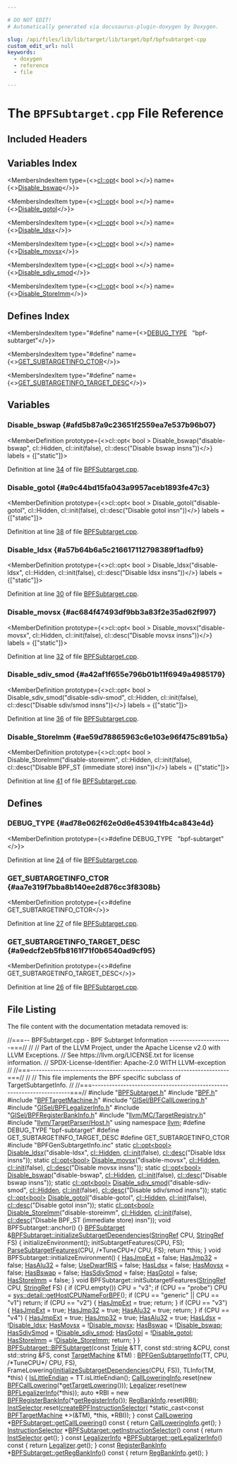 ```yaml
---

# DO NOT EDIT!
# Automatically generated via docusaurus-plugin-doxygen by Doxygen.

slug: /api/files/lib/lib/target/lib/target/bpf/bpfsubtarget-cpp
custom_edit_url: null
keywords:
  - doxygen
  - reference
  - file

---
```





# The `BPFSubtarget.cpp` File Reference

<DoxygenPage pluginConfig={pluginConfig}>



## Included Headers

<IncludesList>
<IncludesListItem
  filePath="BPFSubtarget.h"
  permalink="/docs/api/files/lib/lib/target/lib/target/bpf/bpfsubtarget-h"
  isLocal="true" />
<IncludesListItem
  filePath="BPF.h"
  permalink="/docs/api/files/lib/lib/target/lib/target/bpf/bpf-h"
  isLocal="true" />
<IncludesListItem
  filePath="BPFTargetMachine.h"
  permalink="/docs/api/files/lib/lib/target/lib/target/bpf/bpftargetmachine-h"
  isLocal="true" />
<IncludesListItem
  filePath="GISel/BPFCallLowering.h"
  permalink="/docs/api/files/lib/lib/target/lib/target/bpf/lib/target/bpf/gisel/bpfcalllowering-h"
  isLocal="true" />
<IncludesListItem
  filePath="GISel/BPFLegalizerInfo.h"
  permalink="/docs/api/files/lib/lib/target/lib/target/bpf/lib/target/bpf/gisel/bpflegalizerinfo-h"
  isLocal="true" />
<IncludesListItem
  filePath="GISel/BPFRegisterBankInfo.h"
  permalink="/docs/api/files/lib/lib/target/lib/target/bpf/lib/target/bpf/gisel/bpfregisterbankinfo-h"
  isLocal="true" />
<IncludesListItem
  filePath="llvm/MC/TargetRegistry.h"
  permalink="/docs/api/files/include/include/llvm/include/llvm/mc/targetregistry-h"
  isLocal="true" />
<IncludesListItem
  filePath="llvm/TargetParser/Host.h"
  permalink="/docs/api/files/include/include/llvm/include/llvm/targetparser/host-h"
  isLocal="true" />
<IncludesListItem
  filePath="BPFGenSubtargetInfo.inc"
  permalink=""
  isLocal="true" />
</IncludesList>

## Variables Index

<MembersIndex>

<MembersIndexItem
  type={<><a href="/docs/api/classes/llvm/cl/opt">cl::opt</a>&lt; bool &gt;</>}
  name={<><a href="#afd5b87a9c23651f2559ea7e537b96b07">Disable&#95;bswap</a></>}>
</MembersIndexItem>

<MembersIndexItem
  type={<><a href="/docs/api/classes/llvm/cl/opt">cl::opt</a>&lt; bool &gt;</>}
  name={<><a href="#a9c44bd15fa043a9957aceb1893fe47c3">Disable&#95;gotol</a></>}>
</MembersIndexItem>

<MembersIndexItem
  type={<><a href="/docs/api/classes/llvm/cl/opt">cl::opt</a>&lt; bool &gt;</>}
  name={<><a href="#a57b64b6a5c216617112798389f1adfb9">Disable&#95;ldsx</a></>}>
</MembersIndexItem>

<MembersIndexItem
  type={<><a href="/docs/api/classes/llvm/cl/opt">cl::opt</a>&lt; bool &gt;</>}
  name={<><a href="#ac684f47493df9bb3a83f2e35ad62f997">Disable&#95;movsx</a></>}>
</MembersIndexItem>

<MembersIndexItem
  type={<><a href="/docs/api/classes/llvm/cl/opt">cl::opt</a>&lt; bool &gt;</>}
  name={<><a href="#a42af1f655e796b01b11f6949a4985179">Disable&#95;sdiv&#95;smod</a></>}>
</MembersIndexItem>

<MembersIndexItem
  type={<><a href="/docs/api/classes/llvm/cl/opt">cl::opt</a>&lt; bool &gt;</>}
  name={<><a href="#ae59d78865963c6e103e96f475c891b5a">Disable&#95;StoreImm</a></>}>
</MembersIndexItem>

</MembersIndex>

## Defines Index

<MembersIndex>

<MembersIndexItem
  type="#define"
  name={<><a href="#ad78e062f62e0d6e453941fb4ca843e4d">DEBUG&#95;TYPE</a>&nbsp;&nbsp;&nbsp;&quot;bpf-subtarget&quot;</>}>
</MembersIndexItem>

<MembersIndexItem
  type="#define"
  name={<><a href="#aa7e319f7bba8b140ee2d876cc3f8308b">GET&#95;SUBTARGETINFO&#95;CTOR</a></>}>
</MembersIndexItem>

<MembersIndexItem
  type="#define"
  name={<><a href="#a9edcf2eb5fb8161f71f0b6540ad9cf95">GET&#95;SUBTARGETINFO&#95;TARGET&#95;DESC</a></>}>
</MembersIndexItem>

</MembersIndex>


<SectionDefinition>

## Variables

### Disable&#95;bswap {#afd5b87a9c23651f2559ea7e537b96b07}

<MemberDefinition
  prototype={<>cl::opt&lt; bool &gt; Disable&#95;bswap(&quot;disable-bswap&quot;, cl::Hidden, cl::init(false), cl::desc(&quot;Disable bswap insns&quot;))</>}
  labels = {["static"]}>

Definition at line <a href="#l00034">34</a> of file <a href="/docs/api/files/lib/lib/target/lib/target/bpf/bpfsubtarget-cpp">BPFSubtarget.cpp</a>.
</MemberDefinition>

### Disable&#95;gotol {#a9c44bd15fa043a9957aceb1893fe47c3}

<MemberDefinition
  prototype={<>cl::opt&lt; bool &gt; Disable&#95;gotol(&quot;disable-gotol&quot;, cl::Hidden, cl::init(false), cl::desc(&quot;Disable gotol insn&quot;))</>}
  labels = {["static"]}>

Definition at line <a href="#l00038">38</a> of file <a href="/docs/api/files/lib/lib/target/lib/target/bpf/bpfsubtarget-cpp">BPFSubtarget.cpp</a>.
</MemberDefinition>

### Disable&#95;ldsx {#a57b64b6a5c216617112798389f1adfb9}

<MemberDefinition
  prototype={<>cl::opt&lt; bool &gt; Disable&#95;ldsx(&quot;disable-ldsx&quot;, cl::Hidden, cl::init(false), cl::desc(&quot;Disable ldsx insns&quot;))</>}
  labels = {["static"]}>

Definition at line <a href="#l00030">30</a> of file <a href="/docs/api/files/lib/lib/target/lib/target/bpf/bpfsubtarget-cpp">BPFSubtarget.cpp</a>.
</MemberDefinition>

### Disable&#95;movsx {#ac684f47493df9bb3a83f2e35ad62f997}

<MemberDefinition
  prototype={<>cl::opt&lt; bool &gt; Disable&#95;movsx(&quot;disable-movsx&quot;, cl::Hidden, cl::init(false), cl::desc(&quot;Disable movsx insns&quot;))</>}
  labels = {["static"]}>

Definition at line <a href="#l00032">32</a> of file <a href="/docs/api/files/lib/lib/target/lib/target/bpf/bpfsubtarget-cpp">BPFSubtarget.cpp</a>.
</MemberDefinition>

### Disable&#95;sdiv&#95;smod {#a42af1f655e796b01b11f6949a4985179}

<MemberDefinition
  prototype={<>cl::opt&lt; bool &gt; Disable&#95;sdiv&#95;smod(&quot;disable-sdiv-smod&quot;, cl::Hidden, cl::init(false), cl::desc(&quot;Disable sdiv/smod insns&quot;))</>}
  labels = {["static"]}>

Definition at line <a href="#l00036">36</a> of file <a href="/docs/api/files/lib/lib/target/lib/target/bpf/bpfsubtarget-cpp">BPFSubtarget.cpp</a>.
</MemberDefinition>

### Disable&#95;StoreImm {#ae59d78865963c6e103e96f475c891b5a}

<MemberDefinition
  prototype={<>cl::opt&lt; bool &gt; Disable&#95;StoreImm(&quot;disable-storeimm&quot;, cl::Hidden, cl::init(false), cl::desc(&quot;Disable BPF&#95;ST (immediate store) insn&quot;))</>}
  labels = {["static"]}>

Definition at line <a href="#l00041">41</a> of file <a href="/docs/api/files/lib/lib/target/lib/target/bpf/bpfsubtarget-cpp">BPFSubtarget.cpp</a>.
</MemberDefinition>

</SectionDefinition>

<SectionDefinition>

## Defines

### DEBUG&#95;TYPE {#ad78e062f62e0d6e453941fb4ca843e4d}

<MemberDefinition
  prototype={<>#define DEBUG&#95;TYPE&nbsp;&nbsp;&nbsp;&quot;bpf-subtarget&quot;</>}>

Definition at line <a href="#l00024">24</a> of file <a href="/docs/api/files/lib/lib/target/lib/target/bpf/bpfsubtarget-cpp">BPFSubtarget.cpp</a>.
</MemberDefinition>

### GET&#95;SUBTARGETINFO&#95;CTOR {#aa7e319f7bba8b140ee2d876cc3f8308b}

<MemberDefinition
  prototype={<>#define GET&#95;SUBTARGETINFO&#95;CTOR</>}>

Definition at line <a href="#l00027">27</a> of file <a href="/docs/api/files/lib/lib/target/lib/target/bpf/bpfsubtarget-cpp">BPFSubtarget.cpp</a>.
</MemberDefinition>

### GET&#95;SUBTARGETINFO&#95;TARGET&#95;DESC {#a9edcf2eb5fb8161f71f0b6540ad9cf95}

<MemberDefinition
  prototype={<>#define GET&#95;SUBTARGETINFO&#95;TARGET&#95;DESC</>}>

Definition at line <a href="#l00026">26</a> of file <a href="/docs/api/files/lib/lib/target/lib/target/bpf/bpfsubtarget-cpp">BPFSubtarget.cpp</a>.
</MemberDefinition>

</SectionDefinition>

## File Listing

The file content with the documentation metadata removed is:

<ProgramListing>

<Link id="l00001" /><CodeLine lineNumber="1"><Highlight kind="comment">//===-- BPFSubtarget.cpp - BPF Subtarget Information ----------------------===//</Highlight><Highlight kind="normal"></Highlight></CodeLine>
<Link id="l00002" /><CodeLine lineNumber="2"><Highlight kind="normal"></Highlight><Highlight kind="comment">//</Highlight><Highlight kind="normal"></Highlight></CodeLine>
<Link id="l00003" /><CodeLine lineNumber="3"><Highlight kind="normal"></Highlight><Highlight kind="comment">// Part of the LLVM Project, under the Apache License v2.0 with LLVM Exceptions.</Highlight><Highlight kind="normal"></Highlight></CodeLine>
<Link id="l00004" /><CodeLine lineNumber="4"><Highlight kind="normal"></Highlight><Highlight kind="comment">// See https://llvm.org/LICENSE.txt for license information.</Highlight><Highlight kind="normal"></Highlight></CodeLine>
<Link id="l00005" /><CodeLine lineNumber="5"><Highlight kind="normal"></Highlight><Highlight kind="comment">// SPDX-License-Identifier: Apache-2.0 WITH LLVM-exception</Highlight><Highlight kind="normal"></Highlight></CodeLine>
<Link id="l00006" /><CodeLine lineNumber="6"><Highlight kind="normal"></Highlight><Highlight kind="comment">//</Highlight><Highlight kind="normal"></Highlight></CodeLine>
<Link id="l00007" /><CodeLine lineNumber="7"><Highlight kind="normal"></Highlight><Highlight kind="comment">//===----------------------------------------------------------------------===//</Highlight><Highlight kind="normal"></Highlight></CodeLine>
<Link id="l00008" /><CodeLine lineNumber="8"><Highlight kind="normal"></Highlight><Highlight kind="comment">//</Highlight><Highlight kind="normal"></Highlight></CodeLine>
<Link id="l00009" /><CodeLine lineNumber="9"><Highlight kind="normal"></Highlight><Highlight kind="comment">// This file implements the BPF specific subclass of TargetSubtargetInfo.</Highlight><Highlight kind="normal"></Highlight></CodeLine>
<Link id="l00010" /><CodeLine lineNumber="10"><Highlight kind="normal"></Highlight><Highlight kind="comment">//</Highlight><Highlight kind="normal"></Highlight></CodeLine>
<Link id="l00011" /><CodeLine lineNumber="11"><Highlight kind="normal"></Highlight><Highlight kind="comment">//===----------------------------------------------------------------------===//</Highlight><Highlight kind="normal"></Highlight></CodeLine>
<Link id="l00012" /><CodeLine lineNumber="12"><Highlight kind="normal"></Highlight></CodeLine>
<Link id="l00013" /><CodeLine lineNumber="13"><Highlight kind="normal"></Highlight><Highlight kind="preprocessor">#include &quot;<a href="/docs/api/files/lib/lib/target/lib/target/bpf/bpfsubtarget-h">BPFSubtarget.h</a>&quot;</Highlight><Highlight kind="normal"></Highlight></CodeLine>
<Link id="l00014" /><CodeLine lineNumber="14"><Highlight kind="normal"></Highlight><Highlight kind="preprocessor">#include &quot;<a href="/docs/api/files/lib/lib/target/lib/target/bpf/bpf-h">BPF.h</a>&quot;</Highlight><Highlight kind="normal"></Highlight></CodeLine>
<Link id="l00015" /><CodeLine lineNumber="15"><Highlight kind="normal"></Highlight><Highlight kind="preprocessor">#include &quot;<a href="/docs/api/files/lib/lib/target/lib/target/bpf/bpftargetmachine-h">BPFTargetMachine.h</a>&quot;</Highlight><Highlight kind="normal"></Highlight></CodeLine>
<Link id="l00016" /><CodeLine lineNumber="16"><Highlight kind="normal"></Highlight><Highlight kind="preprocessor">#include &quot;<a href="/docs/api/files/lib/lib/target/lib/target/bpf/lib/target/bpf/gisel/bpfcalllowering-h">GISel/BPFCallLowering.h</a>&quot;</Highlight><Highlight kind="normal"></Highlight></CodeLine>
<Link id="l00017" /><CodeLine lineNumber="17"><Highlight kind="normal"></Highlight><Highlight kind="preprocessor">#include &quot;<a href="/docs/api/files/lib/lib/target/lib/target/bpf/lib/target/bpf/gisel/bpflegalizerinfo-h">GISel/BPFLegalizerInfo.h</a>&quot;</Highlight><Highlight kind="normal"></Highlight></CodeLine>
<Link id="l00018" /><CodeLine lineNumber="18"><Highlight kind="normal"></Highlight><Highlight kind="preprocessor">#include &quot;<a href="/docs/api/files/lib/lib/target/lib/target/bpf/lib/target/bpf/gisel/bpfregisterbankinfo-h">GISel/BPFRegisterBankInfo.h</a>&quot;</Highlight><Highlight kind="normal"></Highlight></CodeLine>
<Link id="l00019" /><CodeLine lineNumber="19"><Highlight kind="normal"></Highlight><Highlight kind="preprocessor">#include &quot;<a href="/docs/api/files/include/include/llvm/include/llvm/mc/targetregistry-h">llvm/MC/TargetRegistry.h</a>&quot;</Highlight><Highlight kind="normal"></Highlight></CodeLine>
<Link id="l00020" /><CodeLine lineNumber="20"><Highlight kind="normal"></Highlight><Highlight kind="preprocessor">#include &quot;<a href="/docs/api/files/include/include/llvm/include/llvm/targetparser/host-h">llvm/TargetParser/Host.h</a>&quot;</Highlight><Highlight kind="normal"></Highlight></CodeLine>
<Link id="l00021" /><CodeLine lineNumber="21"><Highlight kind="normal"></Highlight></CodeLine>
<Link id="l00022" /><CodeLine lineNumber="22"><Highlight kind="normal"></Highlight><Highlight kind="keyword">using namespace </Highlight><Highlight kind="normal"><a href="/docs/api/namespaces/llvm">llvm</a>;</Highlight></CodeLine>
<Link id="l00023" /><CodeLine lineNumber="23"><Highlight kind="normal"></Highlight></CodeLine>
<Link id="l00024" /><CodeLine lineNumber="24" lineLink="#ad78e062f62e0d6e453941fb4ca843e4d"><Highlight kind="normal"></Highlight><Highlight kind="preprocessor">#define DEBUG&#95;TYPE &quot;bpf-subtarget&quot;</Highlight><Highlight kind="normal"></Highlight></CodeLine>
<Link id="l00025" /><CodeLine lineNumber="25"><Highlight kind="normal"></Highlight></CodeLine>
<Link id="l00026" /><CodeLine lineNumber="26" lineLink="#a9edcf2eb5fb8161f71f0b6540ad9cf95"><Highlight kind="normal"></Highlight><Highlight kind="preprocessor">#define GET&#95;SUBTARGETINFO&#95;TARGET&#95;DESC</Highlight><Highlight kind="normal"></Highlight></CodeLine>
<Link id="l00027" /><CodeLine lineNumber="27" lineLink="#aa7e319f7bba8b140ee2d876cc3f8308b"><Highlight kind="normal"></Highlight><Highlight kind="preprocessor">#define GET&#95;SUBTARGETINFO&#95;CTOR</Highlight><Highlight kind="normal"></Highlight></CodeLine>
<Link id="l00028" /><CodeLine lineNumber="28"><Highlight kind="normal"></Highlight><Highlight kind="preprocessor">#include &quot;BPFGenSubtargetInfo.inc&quot;</Highlight><Highlight kind="normal"></Highlight></CodeLine>
<Link id="l00029" /><CodeLine lineNumber="29"><Highlight kind="normal"></Highlight></CodeLine>
<Link id="l00030" /><CodeLine lineNumber="30" lineLink="#a57b64b6a5c216617112798389f1adfb9"><Highlight kind="normal"></Highlight><Highlight kind="keyword">static</Highlight><Highlight kind="normal"> <a href="/docs/api/classes/llvm/cl/opt">cl::opt&lt;bool&gt;</a> <a href="#a57b64b6a5c216617112798389f1adfb9">Disable&#95;ldsx</a>(</Highlight><Highlight kind="stringliteral">&quot;disable-ldsx&quot;</Highlight><Highlight kind="normal">, <a href="/docs/api/namespaces/llvm/cl/#a68075925a54790e71ca790e1d4f21a40a263ac008d8d31f13ce460395fc4cf7e6">cl::Hidden</a>, <a href="/docs/api/namespaces/llvm/cl/#ac12e6a8f3a1b511f0dee2ed6de0ae806">cl::init</a>(</Highlight><Highlight kind="keyword">false</Highlight><Highlight kind="normal">),</Highlight></CodeLine>
<Link id="l00031" /><CodeLine lineNumber="31"><Highlight kind="normal">  <a href="/docs/api/structs/llvm/cl/desc">cl::desc</a>(</Highlight><Highlight kind="stringliteral">&quot;Disable ldsx insns&quot;</Highlight><Highlight kind="normal">));</Highlight></CodeLine>
<Link id="l00032" /><CodeLine lineNumber="32" lineLink="#ac684f47493df9bb3a83f2e35ad62f997"><Highlight kind="normal"></Highlight><Highlight kind="keyword">static</Highlight><Highlight kind="normal"> <a href="/docs/api/classes/llvm/cl/opt">cl::opt&lt;bool&gt;</a> <a href="#ac684f47493df9bb3a83f2e35ad62f997">Disable&#95;movsx</a>(</Highlight><Highlight kind="stringliteral">&quot;disable-movsx&quot;</Highlight><Highlight kind="normal">, <a href="/docs/api/namespaces/llvm/cl/#a68075925a54790e71ca790e1d4f21a40a263ac008d8d31f13ce460395fc4cf7e6">cl::Hidden</a>, <a href="/docs/api/namespaces/llvm/cl/#ac12e6a8f3a1b511f0dee2ed6de0ae806">cl::init</a>(</Highlight><Highlight kind="keyword">false</Highlight><Highlight kind="normal">),</Highlight></CodeLine>
<Link id="l00033" /><CodeLine lineNumber="33"><Highlight kind="normal">  <a href="/docs/api/structs/llvm/cl/desc">cl::desc</a>(</Highlight><Highlight kind="stringliteral">&quot;Disable movsx insns&quot;</Highlight><Highlight kind="normal">));</Highlight></CodeLine>
<Link id="l00034" /><CodeLine lineNumber="34" lineLink="#afd5b87a9c23651f2559ea7e537b96b07"><Highlight kind="normal"></Highlight><Highlight kind="keyword">static</Highlight><Highlight kind="normal"> <a href="/docs/api/classes/llvm/cl/opt">cl::opt&lt;bool&gt;</a> <a href="#afd5b87a9c23651f2559ea7e537b96b07">Disable&#95;bswap</a>(</Highlight><Highlight kind="stringliteral">&quot;disable-bswap&quot;</Highlight><Highlight kind="normal">, <a href="/docs/api/namespaces/llvm/cl/#a68075925a54790e71ca790e1d4f21a40a263ac008d8d31f13ce460395fc4cf7e6">cl::Hidden</a>, <a href="/docs/api/namespaces/llvm/cl/#ac12e6a8f3a1b511f0dee2ed6de0ae806">cl::init</a>(</Highlight><Highlight kind="keyword">false</Highlight><Highlight kind="normal">),</Highlight></CodeLine>
<Link id="l00035" /><CodeLine lineNumber="35"><Highlight kind="normal">  <a href="/docs/api/structs/llvm/cl/desc">cl::desc</a>(</Highlight><Highlight kind="stringliteral">&quot;Disable bswap insns&quot;</Highlight><Highlight kind="normal">));</Highlight></CodeLine>
<Link id="l00036" /><CodeLine lineNumber="36" lineLink="#a42af1f655e796b01b11f6949a4985179"><Highlight kind="normal"></Highlight><Highlight kind="keyword">static</Highlight><Highlight kind="normal"> <a href="/docs/api/classes/llvm/cl/opt">cl::opt&lt;bool&gt;</a> <a href="#a42af1f655e796b01b11f6949a4985179">Disable&#95;sdiv&#95;smod</a>(</Highlight><Highlight kind="stringliteral">&quot;disable-sdiv-smod&quot;</Highlight><Highlight kind="normal">, <a href="/docs/api/namespaces/llvm/cl/#a68075925a54790e71ca790e1d4f21a40a263ac008d8d31f13ce460395fc4cf7e6">cl::Hidden</a>,</Highlight></CodeLine>
<Link id="l00037" /><CodeLine lineNumber="37"><Highlight kind="normal">  <a href="/docs/api/namespaces/llvm/cl/#ac12e6a8f3a1b511f0dee2ed6de0ae806">cl::init</a>(</Highlight><Highlight kind="keyword">false</Highlight><Highlight kind="normal">), <a href="/docs/api/structs/llvm/cl/desc">cl::desc</a>(</Highlight><Highlight kind="stringliteral">&quot;Disable sdiv/smod insns&quot;</Highlight><Highlight kind="normal">));</Highlight></CodeLine>
<Link id="l00038" /><CodeLine lineNumber="38" lineLink="#a9c44bd15fa043a9957aceb1893fe47c3"><Highlight kind="normal"></Highlight><Highlight kind="keyword">static</Highlight><Highlight kind="normal"> <a href="/docs/api/classes/llvm/cl/opt">cl::opt&lt;bool&gt;</a> <a href="#a9c44bd15fa043a9957aceb1893fe47c3">Disable&#95;gotol</a>(</Highlight><Highlight kind="stringliteral">&quot;disable-gotol&quot;</Highlight><Highlight kind="normal">, <a href="/docs/api/namespaces/llvm/cl/#a68075925a54790e71ca790e1d4f21a40a263ac008d8d31f13ce460395fc4cf7e6">cl::Hidden</a>, <a href="/docs/api/namespaces/llvm/cl/#ac12e6a8f3a1b511f0dee2ed6de0ae806">cl::init</a>(</Highlight><Highlight kind="keyword">false</Highlight><Highlight kind="normal">),</Highlight></CodeLine>
<Link id="l00039" /><CodeLine lineNumber="39"><Highlight kind="normal">  <a href="/docs/api/structs/llvm/cl/desc">cl::desc</a>(</Highlight><Highlight kind="stringliteral">&quot;Disable gotol insn&quot;</Highlight><Highlight kind="normal">));</Highlight></CodeLine>
<Link id="l00040" /><CodeLine lineNumber="40"><Highlight kind="normal"></Highlight><Highlight kind="keyword">static</Highlight><Highlight kind="normal"> <a href="/docs/api/classes/llvm/cl/opt">cl::opt&lt;bool&gt;</a></Highlight></CodeLine>
<Link id="l00041" /><CodeLine lineNumber="41" lineLink="#ae59d78865963c6e103e96f475c891b5a"><Highlight kind="normal">    <a href="#ae59d78865963c6e103e96f475c891b5a">Disable&#95;StoreImm</a>(</Highlight><Highlight kind="stringliteral">&quot;disable-storeimm&quot;</Highlight><Highlight kind="normal">, <a href="/docs/api/namespaces/llvm/cl/#a68075925a54790e71ca790e1d4f21a40a263ac008d8d31f13ce460395fc4cf7e6">cl::Hidden</a>, <a href="/docs/api/namespaces/llvm/cl/#ac12e6a8f3a1b511f0dee2ed6de0ae806">cl::init</a>(</Highlight><Highlight kind="keyword">false</Highlight><Highlight kind="normal">),</Highlight></CodeLine>
<Link id="l00042" /><CodeLine lineNumber="42"><Highlight kind="normal">                     <a href="/docs/api/structs/llvm/cl/desc">cl::desc</a>(</Highlight><Highlight kind="stringliteral">&quot;Disable BPF&#95;ST (immediate store) insn&quot;</Highlight><Highlight kind="normal">));</Highlight></CodeLine>
<Link id="l00043" /><CodeLine lineNumber="43"><Highlight kind="normal"></Highlight></CodeLine>
<Link id="l00044" /><CodeLine lineNumber="44"><Highlight kind="normal"></Highlight><Highlight kind="keywordtype">void</Highlight><Highlight kind="normal"> BPFSubtarget::anchor() &#123;&#125;</Highlight></CodeLine>
<Link id="l00045" /><CodeLine lineNumber="45"><Highlight kind="normal"></Highlight></CodeLine>
<Link id="l00046" /><CodeLine lineNumber="46" lineLink="/docs/api/classes/llvm/bpfsubtarget/#a4d43672231a5ab2a98f4b9718a111f74"><Highlight kind="normal"><a href="/docs/api/classes/llvm/bpfsubtarget/#a12762ee21e307b79f5c7594c7fd6e63a">BPFSubtarget</a> &amp;<a href="/docs/api/classes/llvm/bpfsubtarget/#a4d43672231a5ab2a98f4b9718a111f74">BPFSubtarget::initializeSubtargetDependencies</a>(<a href="/docs/api/classes/llvm/stringref">StringRef</a> CPU,</Highlight></CodeLine>
<Link id="l00047" /><CodeLine lineNumber="47"><Highlight kind="normal">                                                            <a href="/docs/api/classes/llvm/stringref">StringRef</a> FS) &#123;</Highlight></CodeLine>
<Link id="l00048" /><CodeLine lineNumber="48"><Highlight kind="normal">  initializeEnvironment();</Highlight></CodeLine>
<Link id="l00049" /><CodeLine lineNumber="49"><Highlight kind="normal">  initSubtargetFeatures(CPU, FS);</Highlight></CodeLine>
<Link id="l00050" /><CodeLine lineNumber="50"><Highlight kind="normal">  <a href="/docs/api/classes/llvm/bpfsubtarget/#af10dda6851d7f9ac160a3f69f4a6c4bd">ParseSubtargetFeatures</a>(CPU, </Highlight><Highlight kind="comment">/&#42;TuneCPU&#42;/</Highlight><Highlight kind="normal"> CPU, FS);</Highlight></CodeLine>
<Link id="l00051" /><CodeLine lineNumber="51"><Highlight kind="normal">  </Highlight><Highlight kind="keywordflow">return</Highlight><Highlight kind="normal"> &#42;</Highlight><Highlight kind="keyword">this</Highlight><Highlight kind="normal">;</Highlight></CodeLine>
<Link id="l00052" /><CodeLine lineNumber="52"><Highlight kind="normal">&#125;</Highlight></CodeLine>
<Link id="l00053" /><CodeLine lineNumber="53"><Highlight kind="normal"></Highlight></CodeLine>
<Link id="l00054" /><CodeLine lineNumber="54"><Highlight kind="normal"></Highlight><Highlight kind="keywordtype">void</Highlight><Highlight kind="normal"> BPFSubtarget::initializeEnvironment() &#123;</Highlight></CodeLine>
<Link id="l00055" /><CodeLine lineNumber="55"><Highlight kind="normal">  <a href="/docs/api/classes/llvm/bpfsubtarget/#a4b5eee2d1f9d72c532e5777107640e98">HasJmpExt</a> = </Highlight><Highlight kind="keyword">false</Highlight><Highlight kind="normal">;</Highlight></CodeLine>
<Link id="l00056" /><CodeLine lineNumber="56"><Highlight kind="normal">  <a href="/docs/api/classes/llvm/bpfsubtarget/#ab36fac9445d6e6a3f54c76f51203ed75">HasJmp32</a> = </Highlight><Highlight kind="keyword">false</Highlight><Highlight kind="normal">;</Highlight></CodeLine>
<Link id="l00057" /><CodeLine lineNumber="57"><Highlight kind="normal">  <a href="/docs/api/classes/llvm/bpfsubtarget/#a0441efda13f70b66a72faa940dc284b8">HasAlu32</a> = </Highlight><Highlight kind="keyword">false</Highlight><Highlight kind="normal">;</Highlight></CodeLine>
<Link id="l00058" /><CodeLine lineNumber="58"><Highlight kind="normal">  <a href="/docs/api/classes/llvm/bpfsubtarget/#aa4f9d08b20272ae4572f5e472c60116f">UseDwarfRIS</a> = </Highlight><Highlight kind="keyword">false</Highlight><Highlight kind="normal">;</Highlight></CodeLine>
<Link id="l00059" /><CodeLine lineNumber="59"><Highlight kind="normal">  <a href="/docs/api/classes/llvm/bpfsubtarget/#ab80177300cbb68cb930613ac2c77e5fe">HasLdsx</a> = </Highlight><Highlight kind="keyword">false</Highlight><Highlight kind="normal">;</Highlight></CodeLine>
<Link id="l00060" /><CodeLine lineNumber="60"><Highlight kind="normal">  <a href="/docs/api/classes/llvm/bpfsubtarget/#ab6bfbab0d6e473240a5ba6ce94e0b908">HasMovsx</a> = </Highlight><Highlight kind="keyword">false</Highlight><Highlight kind="normal">;</Highlight></CodeLine>
<Link id="l00061" /><CodeLine lineNumber="61"><Highlight kind="normal">  <a href="/docs/api/classes/llvm/bpfsubtarget/#a0889bd38143383a397024c139c399603">HasBswap</a> = </Highlight><Highlight kind="keyword">false</Highlight><Highlight kind="normal">;</Highlight></CodeLine>
<Link id="l00062" /><CodeLine lineNumber="62"><Highlight kind="normal">  <a href="/docs/api/classes/llvm/bpfsubtarget/#aaae018b82e467ff958a55bfccecb5e38">HasSdivSmod</a> = </Highlight><Highlight kind="keyword">false</Highlight><Highlight kind="normal">;</Highlight></CodeLine>
<Link id="l00063" /><CodeLine lineNumber="63"><Highlight kind="normal">  <a href="/docs/api/classes/llvm/bpfsubtarget/#acb619d0dfe4716bc4fc5b33531437f51">HasGotol</a> = </Highlight><Highlight kind="keyword">false</Highlight><Highlight kind="normal">;</Highlight></CodeLine>
<Link id="l00064" /><CodeLine lineNumber="64"><Highlight kind="normal">  <a href="/docs/api/classes/llvm/bpfsubtarget/#a9e54c8f06c186f096669b77c7c8e6ec6">HasStoreImm</a> = </Highlight><Highlight kind="keyword">false</Highlight><Highlight kind="normal">;</Highlight></CodeLine>
<Link id="l00065" /><CodeLine lineNumber="65"><Highlight kind="normal">&#125;</Highlight></CodeLine>
<Link id="l00066" /><CodeLine lineNumber="66"><Highlight kind="normal"></Highlight></CodeLine>
<Link id="l00067" /><CodeLine lineNumber="67"><Highlight kind="normal"></Highlight><Highlight kind="keywordtype">void</Highlight><Highlight kind="normal"> BPFSubtarget::initSubtargetFeatures(<a href="/docs/api/classes/llvm/stringref">StringRef</a> CPU, <a href="/docs/api/classes/llvm/stringref">StringRef</a> FS) &#123;</Highlight></CodeLine>
<Link id="l00068" /><CodeLine lineNumber="68"><Highlight kind="normal">  </Highlight><Highlight kind="keywordflow">if</Highlight><Highlight kind="normal"> (CPU.empty())</Highlight></CodeLine>
<Link id="l00069" /><CodeLine lineNumber="69"><Highlight kind="normal">    CPU = </Highlight><Highlight kind="stringliteral">&quot;v3&quot;</Highlight><Highlight kind="normal">;</Highlight></CodeLine>
<Link id="l00070" /><CodeLine lineNumber="70"><Highlight kind="normal">  </Highlight><Highlight kind="keywordflow">if</Highlight><Highlight kind="normal"> (CPU == </Highlight><Highlight kind="stringliteral">&quot;probe&quot;</Highlight><Highlight kind="normal">)</Highlight></CodeLine>
<Link id="l00071" /><CodeLine lineNumber="71"><Highlight kind="normal">    CPU = <a href="/docs/api/namespaces/llvm/sys/detail/#a586f1a912d0b5bf5a176e0b3799de5b7">sys::detail::getHostCPUNameForBPF</a>();</Highlight></CodeLine>
<Link id="l00072" /><CodeLine lineNumber="72"><Highlight kind="normal">  </Highlight><Highlight kind="keywordflow">if</Highlight><Highlight kind="normal"> (CPU == </Highlight><Highlight kind="stringliteral">&quot;generic&quot;</Highlight><Highlight kind="normal"> || CPU == </Highlight><Highlight kind="stringliteral">&quot;v1&quot;</Highlight><Highlight kind="normal">)</Highlight></CodeLine>
<Link id="l00073" /><CodeLine lineNumber="73"><Highlight kind="normal">    </Highlight><Highlight kind="keywordflow">return</Highlight><Highlight kind="normal">;</Highlight></CodeLine>
<Link id="l00074" /><CodeLine lineNumber="74"><Highlight kind="normal">  </Highlight><Highlight kind="keywordflow">if</Highlight><Highlight kind="normal"> (CPU == </Highlight><Highlight kind="stringliteral">&quot;v2&quot;</Highlight><Highlight kind="normal">) &#123;</Highlight></CodeLine>
<Link id="l00075" /><CodeLine lineNumber="75"><Highlight kind="normal">    <a href="/docs/api/classes/llvm/bpfsubtarget/#a4b5eee2d1f9d72c532e5777107640e98">HasJmpExt</a> = </Highlight><Highlight kind="keyword">true</Highlight><Highlight kind="normal">;</Highlight></CodeLine>
<Link id="l00076" /><CodeLine lineNumber="76"><Highlight kind="normal">    </Highlight><Highlight kind="keywordflow">return</Highlight><Highlight kind="normal">;</Highlight></CodeLine>
<Link id="l00077" /><CodeLine lineNumber="77"><Highlight kind="normal">  &#125;</Highlight></CodeLine>
<Link id="l00078" /><CodeLine lineNumber="78"><Highlight kind="normal">  </Highlight><Highlight kind="keywordflow">if</Highlight><Highlight kind="normal"> (CPU == </Highlight><Highlight kind="stringliteral">&quot;v3&quot;</Highlight><Highlight kind="normal">) &#123;</Highlight></CodeLine>
<Link id="l00079" /><CodeLine lineNumber="79"><Highlight kind="normal">    <a href="/docs/api/classes/llvm/bpfsubtarget/#a4b5eee2d1f9d72c532e5777107640e98">HasJmpExt</a> = </Highlight><Highlight kind="keyword">true</Highlight><Highlight kind="normal">;</Highlight></CodeLine>
<Link id="l00080" /><CodeLine lineNumber="80"><Highlight kind="normal">    <a href="/docs/api/classes/llvm/bpfsubtarget/#ab36fac9445d6e6a3f54c76f51203ed75">HasJmp32</a> = </Highlight><Highlight kind="keyword">true</Highlight><Highlight kind="normal">;</Highlight></CodeLine>
<Link id="l00081" /><CodeLine lineNumber="81"><Highlight kind="normal">    <a href="/docs/api/classes/llvm/bpfsubtarget/#a0441efda13f70b66a72faa940dc284b8">HasAlu32</a> = </Highlight><Highlight kind="keyword">true</Highlight><Highlight kind="normal">;</Highlight></CodeLine>
<Link id="l00082" /><CodeLine lineNumber="82"><Highlight kind="normal">    </Highlight><Highlight kind="keywordflow">return</Highlight><Highlight kind="normal">;</Highlight></CodeLine>
<Link id="l00083" /><CodeLine lineNumber="83"><Highlight kind="normal">  &#125;</Highlight></CodeLine>
<Link id="l00084" /><CodeLine lineNumber="84"><Highlight kind="normal">  </Highlight><Highlight kind="keywordflow">if</Highlight><Highlight kind="normal"> (CPU == </Highlight><Highlight kind="stringliteral">&quot;v4&quot;</Highlight><Highlight kind="normal">) &#123;</Highlight></CodeLine>
<Link id="l00085" /><CodeLine lineNumber="85"><Highlight kind="normal">    <a href="/docs/api/classes/llvm/bpfsubtarget/#a4b5eee2d1f9d72c532e5777107640e98">HasJmpExt</a> = </Highlight><Highlight kind="keyword">true</Highlight><Highlight kind="normal">;</Highlight></CodeLine>
<Link id="l00086" /><CodeLine lineNumber="86"><Highlight kind="normal">    <a href="/docs/api/classes/llvm/bpfsubtarget/#ab36fac9445d6e6a3f54c76f51203ed75">HasJmp32</a> = </Highlight><Highlight kind="keyword">true</Highlight><Highlight kind="normal">;</Highlight></CodeLine>
<Link id="l00087" /><CodeLine lineNumber="87"><Highlight kind="normal">    <a href="/docs/api/classes/llvm/bpfsubtarget/#a0441efda13f70b66a72faa940dc284b8">HasAlu32</a> = </Highlight><Highlight kind="keyword">true</Highlight><Highlight kind="normal">;</Highlight></CodeLine>
<Link id="l00088" /><CodeLine lineNumber="88"><Highlight kind="normal">    <a href="/docs/api/classes/llvm/bpfsubtarget/#ab80177300cbb68cb930613ac2c77e5fe">HasLdsx</a> = !<a href="#a57b64b6a5c216617112798389f1adfb9">Disable&#95;ldsx</a>;</Highlight></CodeLine>
<Link id="l00089" /><CodeLine lineNumber="89"><Highlight kind="normal">    <a href="/docs/api/classes/llvm/bpfsubtarget/#ab6bfbab0d6e473240a5ba6ce94e0b908">HasMovsx</a> = !<a href="#ac684f47493df9bb3a83f2e35ad62f997">Disable&#95;movsx</a>;</Highlight></CodeLine>
<Link id="l00090" /><CodeLine lineNumber="90"><Highlight kind="normal">    <a href="/docs/api/classes/llvm/bpfsubtarget/#a0889bd38143383a397024c139c399603">HasBswap</a> = !<a href="#afd5b87a9c23651f2559ea7e537b96b07">Disable&#95;bswap</a>;</Highlight></CodeLine>
<Link id="l00091" /><CodeLine lineNumber="91"><Highlight kind="normal">    <a href="/docs/api/classes/llvm/bpfsubtarget/#aaae018b82e467ff958a55bfccecb5e38">HasSdivSmod</a> = !<a href="#a42af1f655e796b01b11f6949a4985179">Disable&#95;sdiv&#95;smod</a>;</Highlight></CodeLine>
<Link id="l00092" /><CodeLine lineNumber="92"><Highlight kind="normal">    <a href="/docs/api/classes/llvm/bpfsubtarget/#acb619d0dfe4716bc4fc5b33531437f51">HasGotol</a> = !<a href="#a9c44bd15fa043a9957aceb1893fe47c3">Disable&#95;gotol</a>;</Highlight></CodeLine>
<Link id="l00093" /><CodeLine lineNumber="93"><Highlight kind="normal">    <a href="/docs/api/classes/llvm/bpfsubtarget/#a9e54c8f06c186f096669b77c7c8e6ec6">HasStoreImm</a> = !<a href="#ae59d78865963c6e103e96f475c891b5a">Disable&#95;StoreImm</a>;</Highlight></CodeLine>
<Link id="l00094" /><CodeLine lineNumber="94"><Highlight kind="normal">    </Highlight><Highlight kind="keywordflow">return</Highlight><Highlight kind="normal">;</Highlight></CodeLine>
<Link id="l00095" /><CodeLine lineNumber="95"><Highlight kind="normal">  &#125;</Highlight></CodeLine>
<Link id="l00096" /><CodeLine lineNumber="96"><Highlight kind="normal">&#125;</Highlight></CodeLine>
<Link id="l00097" /><CodeLine lineNumber="97"><Highlight kind="normal"></Highlight></CodeLine>
<Link id="l00098" /><CodeLine lineNumber="98" lineLink="/docs/api/classes/llvm/bpfsubtarget/#a12762ee21e307b79f5c7594c7fd6e63a"><Highlight kind="normal"><a href="/docs/api/classes/llvm/bpfsubtarget/#a12762ee21e307b79f5c7594c7fd6e63a">BPFSubtarget::BPFSubtarget</a>(</Highlight><Highlight kind="keyword">const</Highlight><Highlight kind="normal"> <a href="/docs/api/classes/llvm/triple">Triple</a> &amp;TT, </Highlight><Highlight kind="keyword">const</Highlight><Highlight kind="normal"> std::string &amp;CPU,</Highlight></CodeLine>
<Link id="l00099" /><CodeLine lineNumber="99"><Highlight kind="normal">                           </Highlight><Highlight kind="keyword">const</Highlight><Highlight kind="normal"> std::string &amp;FS, </Highlight><Highlight kind="keyword">const</Highlight><Highlight kind="normal"> <a href="/docs/api/classes/llvm/targetmachine">TargetMachine</a> &amp;TM)</Highlight></CodeLine>
<Link id="l00100" /><CodeLine lineNumber="100"><Highlight kind="normal">    : <a href="/docs/api/classes/bpfgensubtargetinfo">BPFGenSubtargetInfo</a>(TT, CPU, </Highlight><Highlight kind="comment">/&#42;TuneCPU&#42;/</Highlight><Highlight kind="normal"> CPU, FS),</Highlight></CodeLine>
<Link id="l00101" /><CodeLine lineNumber="101"><Highlight kind="normal">      FrameLowering(<a href="/docs/api/classes/llvm/bpfsubtarget/#a4d43672231a5ab2a98f4b9718a111f74">initializeSubtargetDependencies</a>(CPU, FS)),</Highlight></CodeLine>
<Link id="l00102" /><CodeLine lineNumber="102"><Highlight kind="normal">      TLInfo(TM, &#42;this) &#123;</Highlight></CodeLine>
<Link id="l00103" /><CodeLine lineNumber="103"><Highlight kind="normal">  <a href="/docs/api/classes/llvm/bpfsubtarget/#a9f5546daedc12249a58e196ed72bf1c2">IsLittleEndian</a> = TT.isLittleEndian();</Highlight></CodeLine>
<Link id="l00104" /><CodeLine lineNumber="104"><Highlight kind="normal"></Highlight></CodeLine>
<Link id="l00105" /><CodeLine lineNumber="105"><Highlight kind="normal">  <a href="/docs/api/classes/llvm/bpfsubtarget/#a8b8ffea03f9ccb188321ab50031c3faa">CallLoweringInfo</a>.reset(</Highlight><Highlight kind="keyword">new</Highlight><Highlight kind="normal"> <a href="/docs/api/classes/llvm/bpfcalllowering">BPFCallLowering</a>(&#42;<a href="/docs/api/classes/llvm/bpfsubtarget/#ad6d1f2597adb546643c4316a6f4e7814">getTargetLowering</a>()));</Highlight></CodeLine>
<Link id="l00106" /><CodeLine lineNumber="106"><Highlight kind="normal">  <a href="/docs/api/classes/llvm/bpfsubtarget/#a7268ffbd46f4bb70d4924f1b2526af39">Legalizer</a>.reset(</Highlight><Highlight kind="keyword">new</Highlight><Highlight kind="normal"> <a href="/docs/api/classes/llvm/bpflegalizerinfo">BPFLegalizerInfo</a>(&#42;</Highlight><Highlight kind="keyword">this</Highlight><Highlight kind="normal">));</Highlight></CodeLine>
<Link id="l00107" /><CodeLine lineNumber="107"><Highlight kind="normal">  </Highlight><Highlight kind="keyword">auto</Highlight><Highlight kind="normal"> &#42;RBI = </Highlight><Highlight kind="keyword">new</Highlight><Highlight kind="normal"> <a href="/docs/api/classes/llvm/bpfregisterbankinfo">BPFRegisterBankInfo</a>(&#42;<a href="/docs/api/classes/llvm/bpfsubtarget/#ac8d35dad93874ab572c7754aacaf6fc9">getRegisterInfo</a>());</Highlight></CodeLine>
<Link id="l00108" /><CodeLine lineNumber="108"><Highlight kind="normal">  <a href="/docs/api/classes/llvm/bpfsubtarget/#ac6cabd1cf62f0109fcc7c0c287322d38">RegBankInfo</a>.reset(RBI);</Highlight></CodeLine>
<Link id="l00109" /><CodeLine lineNumber="109"><Highlight kind="normal"></Highlight></CodeLine>
<Link id="l00110" /><CodeLine lineNumber="110"><Highlight kind="normal">  <a href="/docs/api/classes/llvm/bpfsubtarget/#a5cce3ff3fdb0094b4bf7926b48a64ccc">InstSelector</a>.reset(<a href="/docs/api/namespaces/llvm/#addd8f2ab41b6945050844e9b35ed34ab">createBPFInstructionSelector</a>(</Highlight></CodeLine>
<Link id="l00111" /><CodeLine lineNumber="111"><Highlight kind="normal">      &#42;</Highlight><Highlight kind="keyword">static&#95;cast&lt;</Highlight><Highlight kind="keyword">const </Highlight><Highlight kind="normal"><a href="/docs/api/classes/llvm/bpftargetmachine">BPFTargetMachine</a> &#42;</Highlight><Highlight kind="keyword">&gt;</Highlight><Highlight kind="normal">(&amp;TM), &#42;</Highlight><Highlight kind="keyword">this</Highlight><Highlight kind="normal">, &#42;RBI));</Highlight></CodeLine>
<Link id="l00112" /><CodeLine lineNumber="112"><Highlight kind="normal">&#125;</Highlight></CodeLine>
<Link id="l00113" /><CodeLine lineNumber="113"><Highlight kind="normal"></Highlight></CodeLine>
<Link id="l00114" /><CodeLine lineNumber="114" lineLink="/docs/api/classes/llvm/bpfsubtarget/#a9bde0d57e417c948ff017f29c4de00b8"><Highlight kind="normal"></Highlight><Highlight kind="keyword">const</Highlight><Highlight kind="normal"> <a href="/docs/api/classes/llvm/calllowering">CallLowering</a> &#42;<a href="/docs/api/classes/llvm/bpfsubtarget/#a9bde0d57e417c948ff017f29c4de00b8">BPFSubtarget::getCallLowering</a>()</Highlight><Highlight kind="keyword"> const </Highlight><Highlight kind="normal">&#123;</Highlight></CodeLine>
<Link id="l00115" /><CodeLine lineNumber="115"><Highlight kind="normal">  </Highlight><Highlight kind="keywordflow">return</Highlight><Highlight kind="normal"> <a href="/docs/api/classes/llvm/bpfsubtarget/#a8b8ffea03f9ccb188321ab50031c3faa">CallLoweringInfo</a>.get();</Highlight></CodeLine>
<Link id="l00116" /><CodeLine lineNumber="116"><Highlight kind="normal">&#125;</Highlight></CodeLine>
<Link id="l00117" /><CodeLine lineNumber="117"><Highlight kind="normal"></Highlight></CodeLine>
<Link id="l00118" /><CodeLine lineNumber="118" lineLink="/docs/api/classes/llvm/bpfsubtarget/#a1743ef8a9fa4ee283780e942c18ab2ef"><Highlight kind="normal"><a href="/docs/api/classes/llvm/instructionselector">InstructionSelector</a> &#42;<a href="/docs/api/classes/llvm/bpfsubtarget/#a1743ef8a9fa4ee283780e942c18ab2ef">BPFSubtarget::getInstructionSelector</a>()</Highlight><Highlight kind="keyword"> const </Highlight><Highlight kind="normal">&#123;</Highlight></CodeLine>
<Link id="l00119" /><CodeLine lineNumber="119"><Highlight kind="normal">  </Highlight><Highlight kind="keywordflow">return</Highlight><Highlight kind="normal"> <a href="/docs/api/classes/llvm/bpfsubtarget/#a5cce3ff3fdb0094b4bf7926b48a64ccc">InstSelector</a>.get();</Highlight></CodeLine>
<Link id="l00120" /><CodeLine lineNumber="120"><Highlight kind="normal">&#125;</Highlight></CodeLine>
<Link id="l00121" /><CodeLine lineNumber="121"><Highlight kind="normal"></Highlight></CodeLine>
<Link id="l00122" /><CodeLine lineNumber="122" lineLink="/docs/api/classes/llvm/bpfsubtarget/#ae27912b6743492fb598f85b7a16938e0"><Highlight kind="normal"></Highlight><Highlight kind="keyword">const</Highlight><Highlight kind="normal"> <a href="/docs/api/classes/llvm/legalizerinfo">LegalizerInfo</a> &#42;<a href="/docs/api/classes/llvm/bpfsubtarget/#ae27912b6743492fb598f85b7a16938e0">BPFSubtarget::getLegalizerInfo</a>()</Highlight><Highlight kind="keyword"> const </Highlight><Highlight kind="normal">&#123;</Highlight></CodeLine>
<Link id="l00123" /><CodeLine lineNumber="123"><Highlight kind="normal">  </Highlight><Highlight kind="keywordflow">return</Highlight><Highlight kind="normal"> <a href="/docs/api/classes/llvm/bpfsubtarget/#a7268ffbd46f4bb70d4924f1b2526af39">Legalizer</a>.get();</Highlight></CodeLine>
<Link id="l00124" /><CodeLine lineNumber="124"><Highlight kind="normal">&#125;</Highlight></CodeLine>
<Link id="l00125" /><CodeLine lineNumber="125"><Highlight kind="normal"></Highlight></CodeLine>
<Link id="l00126" /><CodeLine lineNumber="126" lineLink="/docs/api/classes/llvm/bpfsubtarget/#acb455ce09be38a9e02d15d4090b751de"><Highlight kind="normal"></Highlight><Highlight kind="keyword">const</Highlight><Highlight kind="normal"> <a href="/docs/api/classes/llvm/registerbankinfo">RegisterBankInfo</a> &#42;<a href="/docs/api/classes/llvm/bpfsubtarget/#acb455ce09be38a9e02d15d4090b751de">BPFSubtarget::getRegBankInfo</a>()</Highlight><Highlight kind="keyword"> const </Highlight><Highlight kind="normal">&#123;</Highlight></CodeLine>
<Link id="l00127" /><CodeLine lineNumber="127"><Highlight kind="normal">  </Highlight><Highlight kind="keywordflow">return</Highlight><Highlight kind="normal"> <a href="/docs/api/classes/llvm/bpfsubtarget/#ac6cabd1cf62f0109fcc7c0c287322d38">RegBankInfo</a>.get();</Highlight></CodeLine>
<Link id="l00128" /><CodeLine lineNumber="128"><Highlight kind="normal">&#125;</Highlight></CodeLine>

</ProgramListing>


</DoxygenPage>
